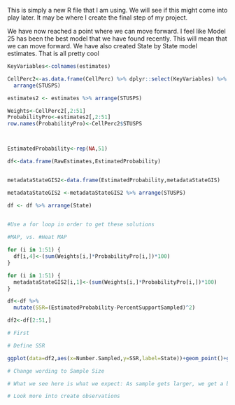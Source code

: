 This is simply a new R file that I am using. We will see if this might come into play later. It may be where I create the final step of my project. 

We have now reached a point where we can move forward. I feel like Model 25 has been the best model that we have found recently. This will mean that we can move forward. We have also created State by State model estimates. That is all pretty cool

```r
KeyVariables<-colnames(estimates)

CellPerc2<-as.data.frame(CellPerc) %>% dplyr::select(KeyVariables) %>%
  arrange(STUSPS)

estimates2 <- estimates %>% arrange(STUSPS)

Weights<-CellPerc2[,2:51]
ProbabilityPro<-estimates2[,2:51]
row.names(ProbabilityPro)<-CellPerc2$STUSPS



EstimatedProbability<-rep(NA,51)

df<-data.frame(RawEstimates,EstimatedProbability)


metadataStateGIS2<-data.frame(EstimatedProbability,metadataStateGIS)

metadataStateGIS2 <-metadataStateGIS2 %>% arrange(STUSPS)

df <- df %>% arrange(State)
                     

#Use a for loop in order to get these solutions

#MAP, vs. #Heat MAP
```

```r
for (i in 1:51) {
  df[i,4]<-(sum(Weights[i,]*ProbabilityPro[i,])*100)
}
```

```r


for (i in 1:51) {
  metadataStateGIS2[i,1]<-(sum(Weights[i,]*ProbabilityPro[i,])*100)
}
```


```r
df<-df %>%
  mutate(SSR=(EstimatedProbability-PercentSupportSampled)^2)

df2<-df[2:51,]

# First 
```

```r
# Define SSR

ggplot(data=df2,aes(x=Number.Sampled,y=SSR,label=State))+geom_point()+geom_text(nudge_y=.4)

# Change wording to Sample Size

# What we see here is what we expect: As sample gets larger, we get a better estimate of the population level of support. 

# Look more into create observations
```






